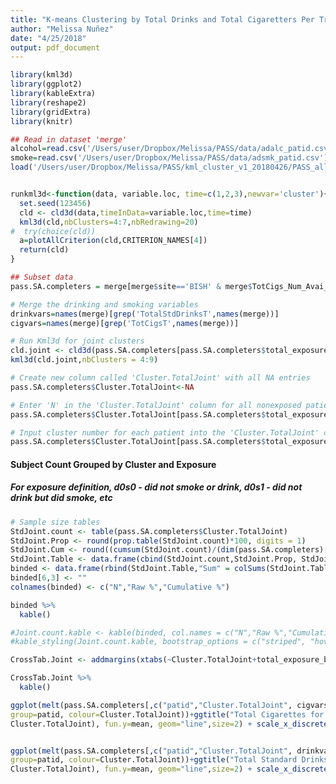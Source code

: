 ```yaml
---
title: "K-means Clustering by Total Drinks and Total Cigaretters Per Trimester for Participants With Three Completed Trimesters in the South Africa Site"
author: "Melissa Nuñez"
date: "4/25/2018"
output: pdf_document
---
```



```r
library(kml3d)
library(ggplot2)
library(kableExtra)
library(reshape2)
library(gridExtra)
library(knitr)

## Read in dataset 'merge'
alcohol=read.csv('/Users/user/Dropbox/Melissa/PASS/data/adalc_patid.csv')
smoke=read.csv('/Users/user/Dropbox/Melissa/PASS/data/adsmk_patid.csv')
load('/Users/user/Dropbox/Melissa/PASS/kml_cluster_v1_20180426/PASS_allparticipants_v1_20180421.Rdata')


runkml3d<-function(data, variable.loc, time=c(1,2,3),newvar='cluster'){
  set.seed(123456)
  cld <- cld3d(data,timeInData=variable.loc,time=time)
  kml3d(cld,nbClusters=4:7,nbRedrawing=20)
#  try(choice(cld))
  a=plotAllCriterion(cld,CRITERION_NAMES[4])
  return(cld)
}

```



```r
## Subset data
pass.SA.completers = merge[merge$site=='BISH' & merge$TotCigs_Num_Avai_tri==3 & merge$TotalStdDrinks_Num_Avai_tri==3,]

# Merge the drinking and smoking variables
drinkvars=names(merge)[grep('TotalStdDrinksT',names(merge))]
cigvars=names(merge)[grep('TotCigsT',names(merge))]

# Run Kml3d for joint clusters
cld.joint <- cld3d(pass.SA.completers[pass.SA.completers$total_exposure_both!='d0s0',], timeInData = list(grep('TotCigsT',names(merge)),grep('TotalStdDrinksT',names(merge))), time = c(1,2,3))
kml3d(cld.joint,nbClusters = 4:9)

# Create new column called 'Cluster.TotalJoint' with all NA entries
pass.SA.completers$Cluster.TotalJoint<-NA

# Enter 'N' in the 'Cluster.TotalJoint' column for all nonexposed patients
pass.SA.completers$Cluster.TotalJoint[pass.SA.completers$total_exposure_both=='d0s0']='N'

# Input cluster number for each patient into the 'Cluster.TotalJoint' column
pass.SA.completers$Cluster.TotalJoint[pass.SA.completers$total_exposure_both!='d0s0']=getClusters(cld.joint,4)
```


#### Subject Count Grouped by Cluster and Exposure
##### For exposure definition, d0s0 - did not smoke or drink, d0s1 - did not drink but did smoke, etc
```r
# Sample size tables
StdJoint.count <- table(pass.SA.completers$Cluster.TotalJoint)
StdJoint.Prop <- round(prop.table(StdJoint.count)*100, digits = 1)
StdJoint.Cum <- round((cumsum(StdJoint.count)/(dim(pass.SA.completers)[1]))*100, digits = 1)
StdJoint.Table <- data.frame(cbind(StdJoint.count,StdJoint.Prop, StdJoint.Cum))
binded <- data.frame(rbind(StdJoint.Table,"Sum" = colSums(StdJoint.Table[1:2])))
binded[6,3] <- ""
colnames(binded) <- c("N","Raw %","Cumulative %")

binded %>%
  kable()

#Joint.count.kable <- kable(binded, col.names = c("N","Raw %","Cumulative %"), "html", caption = "Subject Count Per Cluster")
#kable_styling(Joint.count.kable, bootstrap_options = c("striped", "hover"), full_width = F, position = "left")

CrossTab.Joint <- addmargins(xtabs(~Cluster.TotalJoint+total_exposure_both, data = pass.SA.completers))

CrossTab.Joint %>%
  kable()

ggplot(melt(pass.SA.completers[,c("patid","Cluster.TotalJoint", cigvars)], id=c('patid','Cluster.TotalJoint')), aes(x=variable,y=value,
group=patid, colour=Cluster.TotalJoint))+ggtitle("Total Cigarettes for Joint Cluster")+stat_summary(aes(y = value,group =
Cluster.TotalJoint), fun.y=mean, geom="line",size=2) + scale_x_discrete(labels=c("T1","T2","T3")) + facet_grid(. ~ Cluster.TotalJoint)


ggplot(melt(pass.SA.completers[,c("patid","Cluster.TotalJoint", drinkvars)], id=c('patid','Cluster.TotalJoint')), aes(x=variable,y=value,
group=patid, colour=Cluster.TotalJoint))+ggtitle("Total Standard Drinks for Joint Cluster")+stat_summary(aes(y = value,group =
Cluster.TotalJoint), fun.y=mean, geom="line",size=2) + scale_x_discrete(labels=c("T1","T2","T3")) + facet_grid(. ~ Cluster.TotalJoint)

```






